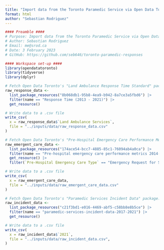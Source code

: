 ```yaml
---
title: "Import data from the Toronto Paramedic Service via Open Data Toronto"
format: html
author: "Sebastian Rodriguez"
---
```

```r
#### Preamble ####
# Purpose: Import data from the Toronto Paramedic Service via Open Data Toronto
# Author: Sebastian Rodriguez
# Email: me@srod.ca
# Date: 3 February 2023
# GitHub: https://github.com/seb646/toronto-paramedic-responses
``` 

```r
#### Workspace set-up ####
library(opendatatoronto)
library(tidyverse)
library(dplyr)
```

```r
# Fetch Open Data Toronto's "Land Ambulance Response Time Standard" package: https://open.toronto.ca/dataset/land-ambulance-response-time-standard 
raw_response_data <-
  list_package_resources("8b068db1-95b8-4ea9-b942-8a7ce3a5fbd6") |>
  filter(name == "Response Time (2013 - 2021)") |>
  get_resource()

# Write data to a .csv file
write_csv(
  x = raw_response_data$`Land Ambulance Services`,
  file = "../inputs/data/raw_response_data.csv"
)
```

```r
# Fetch Open Data Toronto's "Pre-Hospital Emergency Care Performance Metrics" package:  https://open.toronto.ca/dataset/pre-hospital-emergency-care-performance-metrics
raw_emergent_care_data <-
  list_package_resources("174ace54-bcc7-4885-85c1-76094ab4a0ca") |>
  filter(name == "Pre-hospital emergency care performance metrics 2014-2021") |>
  get_resource() |>
  filter(`Pre-Hospital Emergency Care Type` == "Emergency Request for Service")

# Write data to a .csv file
write_csv(
  x = raw_emergent_care_data,
  file = "../inputs/data/raw_emergent_care_data.csv"
)
```

```r
# Fetch Open Data Toronto's "Paramedic Services Incident Data" package: https://open.toronto.ca/dataset/paramedic-services-incident-data
raw_incident_data <-
  list_package_resources("c21f3bd1-e016-4469-abf5-c58bb8e8b5ce") |>
  filter(name == "paramedic-services-incident-data-2017-2021") |>
  get_resource()

# Write data to a .csv file
write_csv(
  x = raw_incident_data$`2021`,
  file = "../inputs/data/raw_incident_data.csv",
)
```